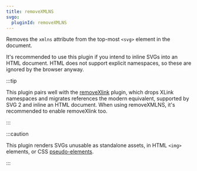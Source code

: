 ```yaml
---
title: removeXMLNS
svgo:
  pluginId: removeXMLNS
---
```


Removes the `xmlns` attribute from the top-most `<svg>` element in the document.

It's recommended to use this plugin if you intend to inline SVGs into an HTML document. HTML does not support explicit namespaces, so these are ignored by the browser anyway.

:::tip

This plugin pairs well with the [removeXlink](/docs/plugins/removeXlink/) plugin, which drops XLink namespaces and migrates references the modern equivalent, supported by SVG 2 and inline an HTML document. When using removeXMLNS, it's recommended to enable removeXlink too.

:::

:::caution

This plugin renders SVGs unusable as standalone assets, in HTML `<img>` elements, or CSS [pseudo-elements](https://developer.mozilla.org/docs/Web/CSS/CSS_pseudo-elements).

:::
